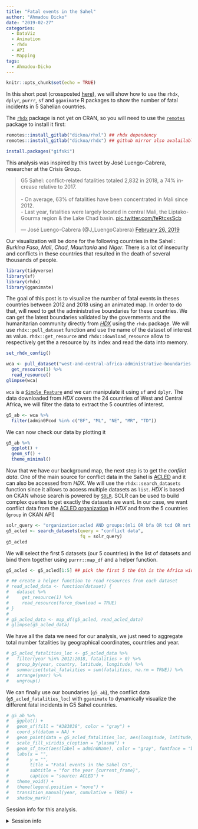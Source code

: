 ```yaml
---
title: "Fatal events in the Sahel"
author: "Ahmadou Dicko"
date: "2019-02-27"
categories:
  - DataViz
  - Animation
  - rhdx
  - API
  - Mapping
tags:
  - Ahmadou-Dicko
---
```



```r
knitr::opts_chunk$set(echo = TRUE)
```

In this short post (crossposted [here](https://www.ahmadoudicko.com/post/sahel-fatalities/)), we will show how to use the `rhdx`, `dplyr`, `purrr`, `sf` and `gganimate` R packages to show the number of fatal incidents in 5 Sahelian countries.

<!--MORE-->

The [`rhdx`](https://gitlab.com/dickoa/rhdx) package is not yet on CRAN, so you will need to use the [`remotes`](https://cran.r-project.org/web/packages/remotes/index.html) package to install it first:

```r
remotes::install_gitlab("dickoa/rhxl") ## rhdx dependency
remotes::install_gitlab("dickoa/rhdx") ## github mirror also avalailable

install.packages("gifski")

```

This analysis was inspired by this tweet by José Luengo-Cabrera, researcher at the Crisis Group.

<blockquote class="twitter-tweet" data-lang="en"><p lang="en" dir="ltr">G5 Sahel: conflict-related fatalities totaled 2,832 in 2018, a 74% increase relative to 2017.<br><br>- On average, 63% of fatalities have been concentrated in Mali since 2012.<br>- Last year, fatalities were largely located in central Mali, the Liptako-Gourma region &amp; the Lake Chad basin. <a href="https://t.co/feRtcxsScb">pic.twitter.com/feRtcxsScb</a></p>&mdash; José Luengo-Cabrera (@J_LuengoCabrera) <a href="https://twitter.com/J_LuengoCabrera/status/1100340244535263232?ref_src=twsrc%5Etfw">February 26, 2019</a></blockquote>
<script async src="https://platform.twitter.com/widgets.js" charset="utf-8"></script>

Our visualization will be done for the following countries in the Sahel : _Burkina Faso_, _Mali_, _Chad_, _Mauritania_ and _Niger_.
There is a lot of insecurity and conflicts in these countries that resulted in the death of several thousands of people.

```r
library(tidyverse)
library(sf)
library(rhdx)
library(gganimate)
```

The goal of this post is to visualize the number of fatal events in theses countries between 2012 and 2018 using an animated map. 
In order to do that, will need to get the administrative boundaries for these countries. 
We can get the latest boundaries validated by the governments and the humanitarian community directly from [_HDX_](https://data.humdata.org/) using the `rhdx` package.
We will use `rhdx::pull_dataset` function and use the name of the dataset of interest as value. `rhdx::get_resource` and `rhdx::download_resource` allow to respectively get the a resource
by its index and read the data into memory.

```r
set_rhdx_config()

wca <- pull_dataset("west-and-central-africa-administrative-boundaries-levels") %>%
  get_resource(1) %>%
  read_resource()
glimpse(wca)
```

`wca` is a [`Simple Feature`](https://r-spatial.github.io/sf/articles/sf1.html) and we can manipulate it using `sf` and `dplyr`. 
The data downloaded from _HDX_ covers the 24 countries of West and Central Africa, we will filter the data to extract the 5 countries of interest.

```r
g5_ab <- wca %>%
  filter(admin0Pcod %in% c("BF", "ML", "NE", "MR", "TD"))
```
We can now check our data by plotting it

```r
g5_ab %>%
  ggplot() +
  geom_sf() +
  theme_minimal()
```

Now that we have our background map, the next step is to get the _conflict data_. One of the main source for conflict data in the Sahel is [ACLED](https://www.acleddata.com/)
and it can also be accessed from _HDX_. We will use the `rhdx::search_datasets` function since it allows to access multiple datasets as `list`. 
_HDX_ is based on CKAN whose search is powered by [`SOLR`](http://lucene.apache.org/solr/). SOLR can be used to build complex queries to get exactly the datasets we want. 
In our case, we want conflict data from the [ACLED organization](http://data.humdata.org/organization/acled) in _HDX_ and from the 5 countries (`group` in CKAN API)

```r
solr_query <- "organization:acled AND groups:(mli OR bfa OR tcd OR mrt OR ner)"
g5_acled <- search_datasets(query = "conflict data",
                            fq = solr_query)
g5_acled
```

We will select the first 5 datasets (our 5 countries) in the list of datasets and bind them together using `purrr::map_df` and a helper function.

```r
g5_acled <- g5_acled[1:5] ## pick the first 5 the 6th is the Africa wide dataset

# ## create a helper function to read resources from each dataset
# read_acled_data <- function(dataset) {
#   dataset %>%
#     get_resource(1) %>%
#     read_resource(force_download = TRUE)
# }
# 
# g5_acled_data <- map_df(g5_acled, read_acled_data)
# glimpse(g5_acled_data)
```

We have all the data we need for our analysis, we just need to aggregate total number fatalities by geographical coordinates, countries and year.

```r
# g5_acled_fatalities_loc <- g5_acled_data %>%
#   filter(year %in% 2012:2018, fatalities > 0) %>%
#   group_by(year, country, latitude, longitude) %>%
#   summarise(total_fatalities = sum(fatalities, na.rm = TRUE)) %>%
#   arrange(year) %>%
#   ungroup()
```

We can finally use our boundaries (`g5_ab`), the conflict data (`g5_acled_fatalities_loc`) with `gganimate` to dynamically visualize the different fatal incidents in G5 Sahel countries.

```r
# g5_ab %>%
#   ggplot() +
#   geom_sf(fill = "#383838", color = "gray") +
#   coord_sf(datum = NA) +
#   geom_point(data = g5_acled_fatalities_loc, aes(longitude, latitude, size = total_fatalities, fill = total_fatalities), shape  = 21, color = "transparent") +
#   scale_fill_viridis_c(option = "plasma") +
#   geom_sf_text(aes(label = admin0Name), color = "gray", fontface = "bold") +
#   labs(x = "",
#        y = "",
#        title = "Fatal events in the Sahel G5",
#        subtitle = "for the year {current_frame}",
#        caption = "source: ACLED") +
#   theme_void() +
#   theme(legend.position = "none") +
#   transition_manual(year, cumulative = TRUE) +
#   shadow_mark()

```



Session info for this analysis.

<details>
<summary>Session info</summary>

```r
devtools::session_info()
```
</details>


